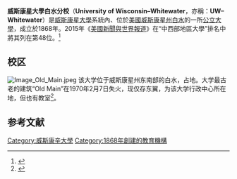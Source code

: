 {{Infobox university
|name = University of Wisconsin–Whitewater
|image = 
|type = [[州立大學系統|州立大學]]
|established = 1868
|city = [[白水_(威斯康星州)|白水]]
|state=[[威斯康星州|威斯康星州]]
|country=[[美國|美國]]
|undergrad = 10,757（2012年秋）<ref name=collegeportraits>{{cite web |url=http://www.uww.edu/campus-info/about-uww/vital-statistics |title=Vital Statistics | University of Wisconsin-Whitewater |publisher=Uww.edu |date= |accessdate=17 June 2014 |deadurl=yes |archiveurl=https://web.archive.org/web/20140707014327/http://www.uww.edu/campus-info/about-uww/vital-statistics |archivedate=2014年7月7日 }}</ref>
|postgrad = 1,277（2012年秋）<ref name="collegeportraits"/>
|chancellor = Richard J. Telfer
|campus = 郊區
|logo = 
|nickname= Warhawks
|mascot= Willie Warhawk
|fightsong= Warhawk Battle Cry
|colors = 紫色和白色 {{color box|#660099}} {{color box|#FFFFFF}}
|website = [http://www.uww.edu/ uww.edu]
}}

'''威斯康星大學白水分校'''（'''University of Wisconsin–Whitewater'''，亦稱：'''UW–Whitewater'''）是[[威斯康星大學|威斯康星大學]]系統內、位於[[美國|美國]][[威斯康星州|威斯康星州]][[白水_(威斯康星州)|白水]]的一所[[公立大學|公立大學]]，成立於1868年。2015年《[[美國新聞與世界報道|美國新聞與世界報道]]》在“中西部地區大學”排名中將其列在第48位。<ref>{{cite web|title=University of Wisconsin–Whitewater|url=http://colleges.usnews.rankingsandreviews.com/best-colleges/uw-whitewater-3926|publisher=U.S. News and World Report|accessdate=2015-03-08|archive-date=2016-10-25|archive-url=https://web.archive.org/web/20161025163926/http://colleges.usnews.rankingsandreviews.com/best-colleges/uw-whitewater-3926|dead-url=no}}</ref>
==校区==
[[File:Image_Old_Main.jpeg|thumb]]
该大学位于威斯康星州东南部的白水，占地{{cvt|400|acre}}。大学最古老的建筑“Old Main”在1970年2月7日失火，现仅存东翼，为该大学行政中心所在地，但也有教室<ref>{{cite news|last=Edgar|first=Kayla|title=History Recalled|url=http://royalpurplenews.com/?p=11674|accessdate=23 May 2014|newspaper=Royal Purple|archive-date=2015-03-17|archive-url=https://web.archive.org/web/20150317173418/http://royalpurplenews.com/?p=11674|dead-url=no}}</ref>。

==参考文献==
{{reflist}}

{{威斯康星州的學院和大學}}
[[Category:威斯康辛大學|Category:威斯康辛大學]]
[[Category:1868年創建的教育機構|Category:1868年創建的教育機構]]